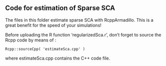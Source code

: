 ## Code for estimation of Sparse SCA

The files in this folder estimate sparse SCA with RcppArmadillo. This is a great benefit for the speed of your simulations! 

Before uploading the R function 'regularizedSca.r', don't forget to source the Rcpp code by means of : 
```
Rcpp::sourceCpp( 'estimateSca.cpp' )
```
where estimateSca.cpp contains the C++ code file.  
